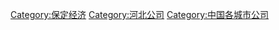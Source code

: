[[Category:保定经济|Category:保定经济]]
[[Category:河北公司|Category:河北公司]]
[[Category:中国各城市公司|Category:中国各城市公司]]